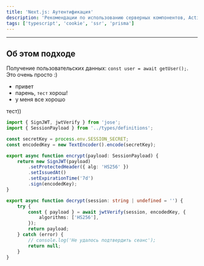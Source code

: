 ```yaml
---
title: 'Next.js: Аутентификация'
description: 'Рекомендации по использованию серверных компонентов, Actions, Middleware'
tags: ['typescript', 'cookie', 'ssr', 'prisma']
---
```


<AuthExample />

---

## Об этом подходе

Получение пользовательских данных: `const user = await getUser();`. Это очень просто :)

- привет
- парень, `тест` хорош!
- у меня все хорошо

тест))

```typescript filename="features/auth/api/jwt.ts" githubPath="src/features/auth/api/jwt.ts"
import { SignJWT, jwtVerify } from 'jose';
import { SessionPayload } from '../types/definitions';

const secretKey = process.env.SESSION_SECRET;
const encodedKey = new TextEncoder().encode(secretKey);

export async function encrypt(payload: SessionPayload) {
	return new SignJWT(payload)
		.setProtectedHeader({ alg: 'HS256' })
		.setIssuedAt()
		.setExpirationTime('7d')
		.sign(encodedKey);
}

export async function decrypt(session: string | undefined = '') {
	try {
		const { payload } = await jwtVerify(session, encodedKey, {
			algorithms: ['HS256'],
		});
		return payload;
	} catch (error) {
		// console.log('Не удалось подтвердить сеанс');
		return null;
	}
}
```
